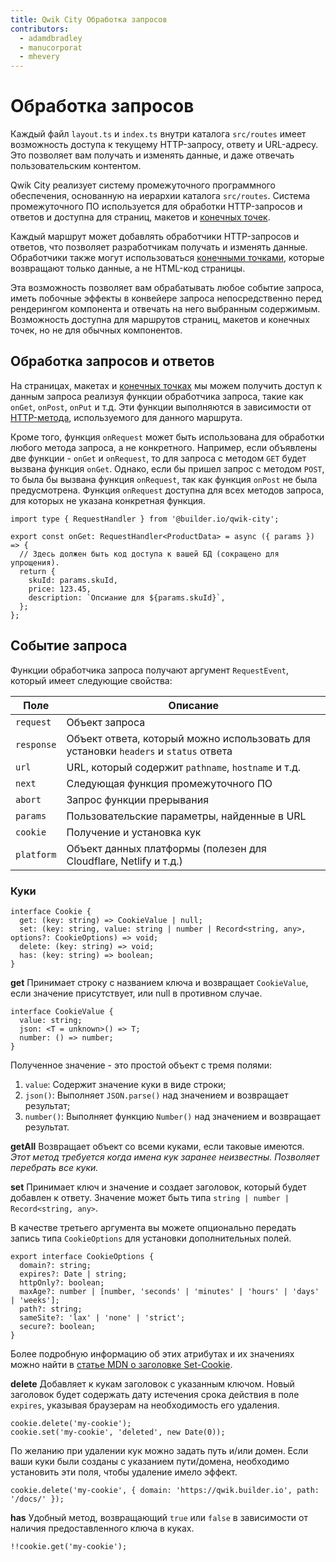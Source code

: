 ```yaml
---
title: Qwik City Обработка запросов
contributors:
  - adamdbradley
  - manucorporat
  - mhevery
---
```


# Обработка запросов

Каждый файл `layout.ts` и `index.ts` внутри каталога `src/routes` имеет возможность доступа к текущему HTTP-запросу, ответу и URL-адресу. Это позволяет вам получать и изменять данные, и даже отвечать пользовательским контентом.

Qwik City реализует систему промежуточного программного обеспечения, основанную на иерархии каталога `src/routes`. Система промежуточного ПО используется для обработки HTTP-запросов и ответов и доступна для страниц, макетов и [конечных точек](/docs/(qwikcity)/middleware/index.mdx).

Каждый маршрут может добавлять обработчики HTTP-запросов и ответов, что позволяет разработчикам получать и изменять данные. Обработчики также могут использоваться [конечными точками](/docs/(qwikcity)/middleware/index.mdx), которые возвращают только данные, а не HTML-код страницы.

Эта возможность позволяет вам обрабатывать любое событие запроса, иметь побочные эффекты в конвейере запроса непосредственно перед рендерингом компонента и отвечать на него выбранным содержимым. Возможность доступна для маршрутов страниц, макетов и конечных точек, но не для обычных компонентов.

## Обработка запросов и ответов

На страницах, макетах и [конечных точках](/docs/(qwikcity)/middleware/index.mdx) мы можем получить доступ к данным запроса реализуя функции обработчика запроса, такие как `onGet`, `onPost`, `onPut` и т.д. Эти функции выполняются в зависимости от [HTTP-метода](https://developer.mozilla.org/en-US/docs/Web/HTTP/Methods), используемого для данного маршрута.

Кроме того, функция `onRequest` может быть использована для обработки любого метода запроса, а не конкретного. Например, если объявлены две функции - `onGet` и `onRequest`, то для запроса с методом `GET` будет вызвана функция `onGet`. Однако, если бы пришел запрос с методом `POST`, то была бы вызвана функция `onRequest`, так как функция `onPost` не была предусмотрена. Функция `onRequest` доступна для всех методов запроса, для которых не указана конкретная функция.

```tsx
import type { RequestHandler } from '@builder.io/qwik-city';

export const onGet: RequestHandler<ProductData> = async ({ params }) => {
  // Здесь должен быть код доступа к вашей БД (сокращено для упрощения).
  return {
    skuId: params.skuId,
    price: 123.45,
    description: `Опсиание для ${params.skuId}`,
  };
};
```

## Событие запроса

Функции обработчика запроса получают аргумент `RequestEvent`, который имеет следующие свойства:

| Поле | Описание |
| --- | --- |
| `request` | Объект запроса |
| `response` | Объект ответа, который можно использовать для установки `headers` и `status` ответа |
| `url` | URL, который содержит `pathname`, `hostname` и т.д. |
| `next` | Следующая функция промежуточного ПО |
| `abort` | Запрос функции прерывания |
| `params` | Пользовательские параметры, найденные в URL |
| `cookie` | Получение и установка кук |
| `platform` | Объект данных платформы (полезен для Cloudflare, Netlify и т.д.) |

### Куки

```tsx
interface Cookie {
  get: (key: string) => CookieValue | null;
  set: (key: string, value: string | number | Record<string, any>, options?: CookieOptions) => void;
  delete: (key: string) => void;
  has: (key: string) => boolean;
}
```

**get**
Принимает строку с названием ключа и возвращает `CookieValue`, если значение присутствует, или null в противном случае.

```tsx
interface CookieValue {
  value: string;
  json: <T = unknown>() => T;
  number: () => number;
}
```

Полученное значение - это простой объект с тремя полями:

1. `value`: Содержит значение куки в виде строки;
2. `json()`: Выполняет `JSON.parse()` над значением и возвращает результат;
3. `number()`: Выполняет функцию `Number()` над значением и возвращает результат.

**getAll**
Возвращает объект со всеми куками, если таковые имеются. _Этот метод требуется когда имена кук заранее неизвестны. Позволяет перебрать все куки._

**set**
Принимает ключ и значение и создает заголовок, который будет добавлен к ответу. Значение может быть типа `string | number | Record<string, any>`.

В качестве третьего аргумента вы можете опционально передать запись типа `CookieOptions` для установки дополнительных полей.

```tsx
export interface CookieOptions {
  domain?: string;
  expires?: Date | string;
  httpOnly?: boolean;
  maxAge?: number | [number, 'seconds' | 'minutes' | 'hours' | 'days' | 'weeks'];
  path?: string;
  sameSite?: 'lax' | 'none' | 'strict';
  secure?: boolean;
}
```

Более подробную информацию об этих атрибутах и их значениях можно найти в [статье MDN о заголовке Set-Cookie](https://developer.mozilla.org/en-US/docs/Web/HTTP/Headers/Set-Cookie#attributes).

**delete**
Добавляет к кукам заголовок с указанным ключом. Новый заголовок будет содержать дату истечения срока действия в поле `expires`, указывая браузерам на необходимость его удаления.

```tsx
cookie.delete('my-cookie');
cookie.set('my-cookie', 'deleted', new Date(0));
```

По желанию при удалении кук можно задать путь и/или домен. Если ваши куки были созданы с указанием пути/домена, необходимо установить эти поля, чтобы удаление имело эффект.

```tsx
cookie.delete('my-cookie', { domain: 'https://qwik.builder.io', path: '/docs/' });
```

**has**
Удобный метод, возвращающий `true` или `false` в зависимости от наличия предоставленного ключа в куках.

```tsx
!!cookie.get('my-cookie');
```
